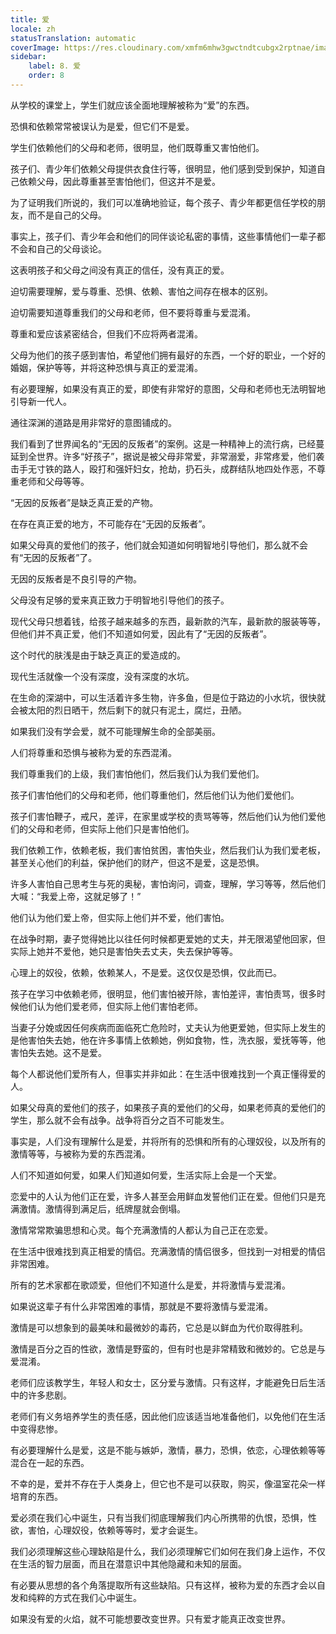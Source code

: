 ```yaml
---
title: 爱
locale: zh
statusTranslation: automatic
coverImage: https://res.cloudinary.com/xmfm6mhw3gwctndtcubgx2rptnae/image/upload/v1740337243/small_cover_educacion_fundamental_a051170f1c.webp
sidebar:
    label: 8. 爱
    order: 8
---
```

从学校的课堂上，学生们就应该全面地理解被称为“爱”的东西。

恐惧和依赖常常被误认为是爱，但它们不是爱。

学生们依赖他们的父母和老师，很明显，他们既尊重又害怕他们。

孩子们、青少年们依赖父母提供衣食住行等，很明显，他们感到受到保护，知道自己依赖父母，因此尊重甚至害怕他们，但这并不是爱。

为了证明我们所说的，我们可以准确地验证，每个孩子、青少年都更信任学校的朋友，而不是自己的父母。

事实上，孩子们、青少年会和他们的同伴谈论私密的事情，这些事情他们一辈子都不会和自己的父母谈论。

这表明孩子和父母之间没有真正的信任，没有真正的爱。

迫切需要理解，爱与尊重、恐惧、依赖、害怕之间存在根本的区别。

迫切需要知道尊重我们的父母和老师，但不要将尊重与爱混淆。

尊重和爱应该紧密结合，但我们不应将两者混淆。

父母为他们的孩子感到害怕，希望他们拥有最好的东西，一个好的职业，一个好的婚姻，保护等等，并将这种恐惧与真正的爱混淆。

有必要理解，如果没有真正的爱，即使有非常好的意图，父母和老师也无法明智地引导新一代人。

通往深渊的道路是用非常好的意图铺成的。

我们看到了世界闻名的“无因的反叛者”的案例。这是一种精神上的流行病，已经蔓延到全世界。许多“好孩子”，据说是被父母非常爱，非常溺爱，非常疼爱，他们袭击手无寸铁的路人，殴打和强奸妇女，抢劫，扔石头，成群结队地四处作恶，不尊重老师和父母等等。

“无因的反叛者”是缺乏真正爱的产物。

在存在真正爱的地方，不可能存在“无因的反叛者”。

如果父母真的爱他们的孩子，他们就会知道如何明智地引导他们，那么就不会有“无因的反叛者”了。

无因的反叛者是不良引导的产物。

父母没有足够的爱来真正致力于明智地引导他们的孩子。

现代父母只想着钱，给孩子越来越多的东西，最新款的汽车，最新款的服装等等，但他们并不真正爱，他们不知道如何爱，因此有了“无因的反叛者”。

这个时代的肤浅是由于缺乏真正的爱造成的。

现代生活就像一个没有深度，没有深度的水坑。

在生命的深湖中，可以生活着许多生物，许多鱼，但是位于路边的小水坑，很快就会被太阳的烈日晒干，然后剩下的就只有泥土，腐烂，丑陋。

如果我们没有学会爱，就不可能理解生命的全部美丽。

人们将尊重和恐惧与被称为爱的东西混淆。

我们尊重我们的上级，我们害怕他们，然后我们认为我们爱他们。

孩子们害怕他们的父母和老师，他们尊重他们，然后他们认为他们爱他们。

孩子们害怕鞭子，戒尺，差评，在家里或学校的责骂等等，然后他们认为他们爱他们的父母和老师，但实际上他们只是害怕他们。

我们依赖工作，依赖老板，我们害怕贫困，害怕失业，然后我们认为我们爱老板，甚至关心他们的利益，保护他们的财产，但这不是爱，这是恐惧。

许多人害怕自己思考生与死的奥秘，害怕询问，调查，理解，学习等等，然后他们大喊：“我爱上帝，这就足够了！”

他们认为他们爱上帝，但实际上他们并不爱，他们害怕。

在战争时期，妻子觉得她比以往任何时候都更爱她的丈夫，并无限渴望他回家，但实际上她并不爱他，她只是害怕失去丈夫，失去保护等等。

心理上的奴役，依赖，依赖某人，不是爱。这仅仅是恐惧，仅此而已。

孩子在学习中依赖老师，很明显，他们害怕被开除，害怕差评，害怕责骂，很多时候他们认为他们爱老师，但实际上他们害怕老师。

当妻子分娩或因任何疾病而面临死亡危险时，丈夫认为他更爱她，但实际上发生的是他害怕失去她，他在许多事情上依赖她，例如食物，性，洗衣服，爱抚等等，他害怕失去她。这不是爱。

每个人都说他们爱所有人，但事实并非如此：在生活中很难找到一个真正懂得爱的人。

如果父母真的爱他们的孩子，如果孩子真的爱他们的父母，如果老师真的爱他们的学生，那么就不会有战争。战争将百分之百不可能发生。

事实是，人们没有理解什么是爱，并将所有的恐惧和所有的心理奴役，以及所有的激情等等，与被称为爱的东西混淆。

人们不知道如何爱，如果人们知道如何爱，生活实际上会是一个天堂。

恋爱中的人认为他们正在爱，许多人甚至会用鲜血发誓他们正在爱。但他们只是充满激情。激情得到满足后，纸牌屋就会倒塌。

激情常常欺骗思想和心灵。每个充满激情的人都认为自己正在恋爱。

在生活中很难找到真正相爱的情侣。充满激情的情侣很多，但找到一对相爱的情侣非常困难。

所有的艺术家都在歌颂爱，但他们不知道什么是爱，并将激情与爱混淆。

如果说这辈子有什么非常困难的事情，那就是不要将激情与爱混淆。

激情是可以想象到的最美味和最微妙的毒药，它总是以鲜血为代价取得胜利。

激情是百分之百的性欲，激情是野蛮的，但有时也是非常精致和微妙的。它总是与爱混淆。

老师们应该教学生，年轻人和女士，区分爱与激情。只有这样，才能避免日后生活中的许多悲剧。

老师们有义务培养学生的责任感，因此他们应该适当地准备他们，以免他们在生活中变得悲惨。

有必要理解什么是爱，这是不能与嫉妒，激情，暴力，恐惧，依恋，心理依赖等等混合在一起的东西。

不幸的是，爱并不存在于人类身上，但它也不是可以获取，购买，像温室花朵一样培育的东西。

爱必须在我们心中诞生，只有当我们彻底理解我们内心所携带的仇恨，恐惧，性欲，害怕，心理奴役，依赖等等时，爱才会诞生。

我们必须理解这些心理缺陷是什么，我们必须理解它们如何在我们身上运作，不仅在生活的智力层面，而且在潜意识中其他隐藏和未知的层面。

有必要从思想的各个角落提取所有这些缺陷。只有这样，被称为爱的东西才会以自发和纯粹的方式在我们心中诞生。

如果没有爱的火焰，就不可能想要改变世界。只有爱才能真正改变世界。

